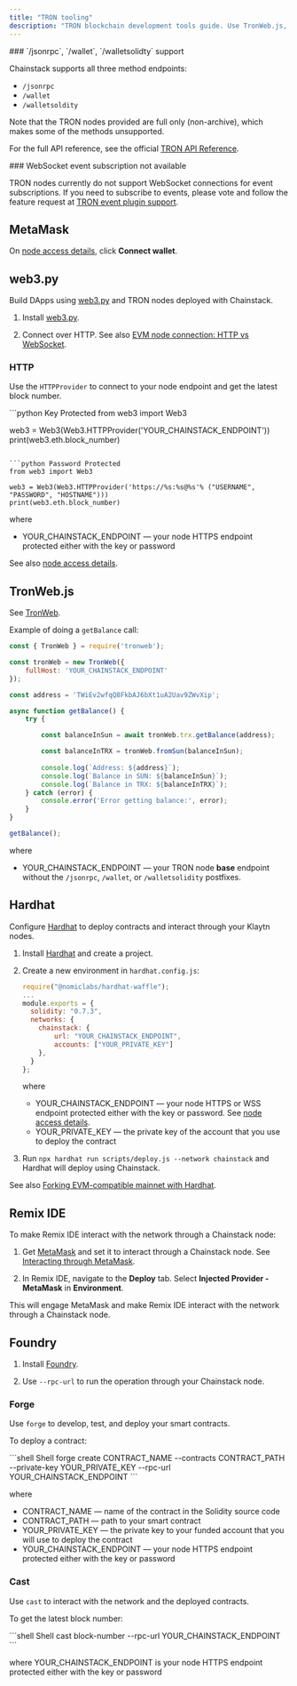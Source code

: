 ```yaml
---
title: "TRON tooling"
description: "TRON blockchain development tools guide. Use TronWeb.js, web3.py, MetaMask, Hardhat, Remix IDE, and Foundry with Chainstack TRON nodes and endpoints."
---
```


<Info>
  ### `/jsonrpc`, `/wallet`, `/walletsolidty` support

  Chainstack supports all three method endpoints:

  * `/jsonrpc`
  * `/wallet`
  * `/walletsoldity`

  Note that the TRON nodes provided are full only (non-archive), which makes some of the methods unsupported.
</Info>

For the full API reference, see the official [TRON API Reference](https://developers.tron.network/reference/).

<Note>
  ### WebSocket event subscription not available
  
  TRON nodes currently do not support WebSocket connections for event subscriptions. If you need to subscribe to events, please vote and follow the feature request at [TRON event plugin support](https://ideas.chainstack.com/p/implement-tron-event-plugin).
</Note>

## MetaMask

On [node access details](/docs/manage-your-node#view-node-access-and-credentials), click **Connect wallet**.

## web3.py

Build DApps using [web3.py](https://github.com/ethereum/web3.py) and TRON nodes deployed with Chainstack.

1. Install [web3.py](https://web3py.readthedocs.io/).

2. Connect over HTTP. See also [EVM node connection: HTTP vs WebSocket](https://support.chainstack.com/hc/en-us/articles/900002187586-Ethereum-node-connection-HTTP-vs-WebSocket).

### HTTP

Use the `HTTPProvider` to connect to your node endpoint and get the latest block number.

<CodeGroup>
  ```python Key Protected
  from web3 import Web3

  web3 = Web3(Web3.HTTPProvider('YOUR_CHAINSTACK_ENDPOINT'))
  print(web3.eth.block_number)
  ```

  ```python Password Protected
  from web3 import Web3

  web3 = Web3(Web3.HTTPProvider('https://%s:%s@%s'% ("USERNAME", "PASSWORD", "HOSTNAME")))
  print(web3.eth.block_number)
  ```
</CodeGroup>

where

* YOUR\_CHAINSTACK\_ENDPOINT — your node HTTPS endpoint protected either with the key or password

See also [node access details](/docs/manage-your-node#view-node-access-and-credentials).

## TronWeb.js

See [TronWeb](https://tronweb.network/).

Example of doing a `getBalance` call:

```js
const { TronWeb } = require('tronweb');

const tronWeb = new TronWeb({
    fullHost: 'YOUR_CHAINSTACK_ENDPOINT'
});

const address = 'TWiEv2wfqQ8FkbAJ6bXt1uA2Uav9ZWvXip';

async function getBalance() {
    try {

        const balanceInSun = await tronWeb.trx.getBalance(address);

        const balanceInTRX = tronWeb.fromSun(balanceInSun);
        
        console.log(`Address: ${address}`);
        console.log(`Balance in SUN: ${balanceInSun}`);
        console.log(`Balance in TRX: ${balanceInTRX}`);
    } catch (error) {
        console.error('Error getting balance:', error);
    }
}

getBalance(); 
```

where

* YOUR\_CHAINSTACK\_ENDPOINT — your TRON node **base** endpoint without the `/jsonrpc`, `/wallet`, or `/walletsolidity` postfixes.

## Hardhat

Configure [Hardhat](https://hardhat.org/) to deploy contracts and interact through your Klaytn nodes.

1. Install [Hardhat](https://hardhat.org/) and create a project.

2. Create a new environment in `hardhat.config.js`:

   ```javascript
   require("@nomiclabs/hardhat-waffle");
   ...
   module.exports = {
     solidity: "0.7.3",
     networks: {
       chainstack: {
           url: "YOUR_CHAINSTACK_ENDPOINT",
           accounts: ["YOUR_PRIVATE_KEY"]
       },
     }
   };
   ```

   where

   * YOUR\_CHAINSTACK\_ENDPOINT — your node HTTPS or WSS endpoint protected either with the key or password. See [node access details](/docs/manage-your-node#view-node-access-and-credentials).
   * YOUR\_PRIVATE\_KEY — the private key of the account that you use to deploy the contract

3. Run `npx hardhat run scripts/deploy.js --network chainstack` and Hardhat will deploy using Chainstack.

See also [Forking EVM-compatible mainnet with Hardhat](https://support.chainstack.com/hc/en-us/articles/900004242406).

## Remix IDE

To make Remix IDE interact with the network through a Chainstack node:

1. Get [MetaMask](https://metamask.io/) and set it to interact through a Chainstack node. See [Interacting through MetaMask](#metamask).

2. In Remix IDE, navigate to the **Deploy** tab. Select **Injected Provider - MetaMask** in **Environment**.

This will engage MetaMask and make Remix IDE interact with the network through a Chainstack node.

## Foundry

1. Install [Foundry](https://getfoundry.sh/).

2. Use `--rpc-url` to run the operation through your Chainstack node.

### Forge

Use `forge` to develop, test, and deploy your smart contracts.

To deploy a contract:

<CodeGroup>
  ```shell Shell
  forge create CONTRACT_NAME --contracts CONTRACT_PATH --private-key YOUR_PRIVATE_KEY --rpc-url YOUR_CHAINSTACK_ENDPOINT
  ```
</CodeGroup>

where

* CONTRACT\_NAME — name of the contract in the Solidity source code
* CONTRACT\_PATH — path to your smart contract
* YOUR\_PRIVATE\_KEY — the private key to your funded account that you will use to deploy the contract
* YOUR\_CHAINSTACK\_ENDPOINT — your node HTTPS endpoint protected either with the key or password

### Cast

Use `cast` to interact with the network and the deployed contracts.

To get the latest block number:

<CodeGroup>
  ```shell Shell
  cast block-number --rpc-url YOUR_CHAINSTACK_ENDPOINT
  ```
</CodeGroup>

where YOUR\_CHAINSTACK\_ENDPOINT is your node HTTPS endpoint protected either with the key or password
